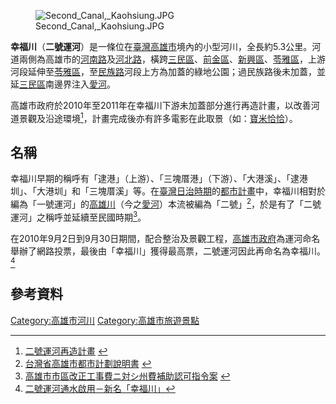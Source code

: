 [[File:Second_Canal,_Kaohsiung.JPG|thumb]]

'''幸福川'''（'''二號運河'''）是一條位在[[臺灣|臺灣]][[高雄市|高雄市]]境內的小型河川，全長約5.3公里。河道兩側為高雄市的[[河南路_(高雄市)|河南路]]及[[河北路_(高雄市)|河北路]]，橫跨[[三民區|三民區]]、[[前金區|前金區]]、[[新興區_(高雄市)|新興區]]、[[苓雅區|苓雅區]]，上游河段延伸至[[苓雅區|苓雅區]]，至[[民族路_(高雄市)|民族路]]河段上方為加蓋的綠地公園；過民族路後未加蓋，並延[[三民區|三民區]]南邊界注入[[愛河|愛河]]。

高雄市政府於2010年至2011年在幸福川下游未加蓋部分進行再造計畫，以改善河道景觀及沿途環境<ref>[http://pwbgis.kcg.gov.tw/canal2/ 二號運河再造計畫] {{webarchive|url=https://web.archive.org/web/20101013100750/http://pwbgis.kcg.gov.tw/canal2/ |date=2010-10-13 }}</ref>，計畫完成後亦有許多電影在此取景（如：[[寶米恰恰|寶米恰恰]]）。

==名稱==
幸福川早期的稱呼有「逮港」（上游）、「三塊厝港」（下游）、「大港溪」、「逮港圳」、「大港圳」和「三塊厝溪」等。在[[臺灣日治時期|臺灣日治時期]]的[[都市計畫|都市計畫]]中，幸福川相對於編為「一號運河」的[[高雄川|高雄川]]（今之[[愛河|愛河]]）本流被編為「二號」<ref>[http://plan.kcg.gov.tw/KaoPlan_book/AB14605/AB14605.htm 台灣省高雄市都市計劃說明書] {{webarchive|url=https://web.archive.org/web/20140729120454/http://plan.kcg.gov.tw/KaoPlan_book/AB14605/AB14605.htm |date=2014-07-29 }}</ref>，於是有了「二號運河」之稱呼並延續至民國時期<ref> [http://ds2.th.gov.tw/ds3/app000/list3.php?ID1=00010832003 高雄市市區改正工事費ニ対シ州費補助認可指令案] {{webarchive|url=https://web.archive.org/web/20160304194713/http://ds2.th.gov.tw/ds3/app000/list3.php?ID1=00010832003 |date=2016-03-04 }}</ref>。

在2010年9月2日到9月30日期間，配合整治及景觀工程，[[高雄市政府|高雄市政府]]為運河命名舉辦了網路投票，最後由「幸福川」獲得最高票，二號運河因此再命名為幸福川。<ref>[http://163.29.241.45/focus.asp?d_id=878 二號運河通水啟用－新名「幸福川」]{{dead link|date=2018年2月 |bot=InternetArchiveBot |fix-attempted=yes }}</ref>

== 參考資料 ==
{{reflist}}

[[Category:高雄市河川|Category:高雄市河川]]
[[Category:高雄市旅遊景點|Category:高雄市旅遊景點]]